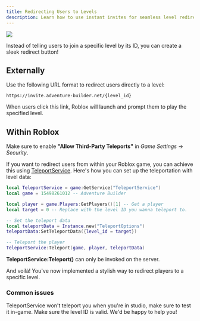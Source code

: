 ```yaml
---
title: Redirecting Users to Levels
description: Learn how to use instant invites for seamless level redirection.
---
```


![](/assets/api-reference/redirecting.png)

Instead of telling users to join a specific level by its ID, you can create a sleek redirect button!

## Externally

Use the following URL format to redirect users directly to a level:

```
https://invite.adventure-builder.net/{level_id}
```

When users click this link, Roblox will launch and prompt them to play the specified level.

## Within Roblox

<Note>Make sure to enable **"Allow Third-Party Teleports"** in *Game Settings* -> *Security*.</Note>

If you want to redirect users from within your Roblox game, you can achieve this using [TeleportService](https://create.roblox.com/docs/reference/engine/classes/TeleportService). Here's how you can set up the teleportation with level data:

```lua redirect.lua (Server)
local TeleportService = game:GetService("TeleportService")
local game = 15498261012 -- Adventure Builder

local player = game.Players:GetPlayers()[1] -- Get a player
local target = 0 -- Replace with the level ID you wanna teleport to.

-- Set the teleport data
local teleportData = Instance.new("TeleportOptions")
teleportData:SetTeleportData({level_id = target})

-- Teleport the player
TeleportService:Teleport(game, player, teleportData)
```

<Note>**TeleportService:Teleport()** can only be invoked on the server.</Note>

And voilà! You've now implemented a stylish way to redirect players to a specific level.

### Common issues

<AccordionGroup>
  <Accordion title="Nothing happens when I try to teleport.">
    TeleportService won't teleport you when you're in studio, make sure to
    test it in-game.
  </Accordion>

  <Accordion title="The level prompt won't appear.">
    Make sure the level ID is valid.
  </Accordion>
</AccordionGroup>

<Card title="Support Server" icon="comment" href="https://discord.gg/R6C2V5ChcQ">
  We'd be happy to help you!
</Card>
